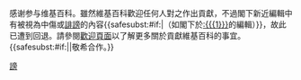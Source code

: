 {{{icon|[[File:Information.svg|25px]] }}}感谢参与维基百科。雖然維基百科歡迎任何人對之作出貢獻，不過閣下新近編輯中有被視為中傷或[[Wikipedia:誹謗|誹謗]]的內容{{<includeonly>safesubst:</includeonly>#if:{{{1|}}}|（如閣下於[[:{{{1}}}]]的編輯）}}，故此已遭到回退。請參閱[[Wikipedia:歡迎，新來者|歡迎頁面]]以了解更多關於貢獻維基百科的事宜。{{<includeonly>safesubst:</includeonly>#if:{{{2|}}}|{{{2}}}|敬希合作。}}<!-- Template:uw-defamatory1 --><noinclude>
{{Templatesnotice|series = uw-defamatory|max = 4im|s1 = uw-defam1}}
[[Category:用戶警告模板|謗]]
</noinclude>
